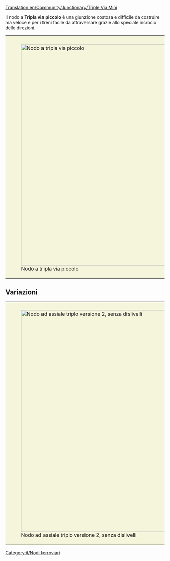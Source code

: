 [[Translation:en/Community/Junctionary/Triple Via Mini]]

{{it/Nodi ferroviari}}

Il nodo a '''Tripla via piccolo''' è una giunzione costosa e difficile da costruire ma veloce e per i treni facile da attraversare grazie allo speciale incrocio delle direzioni.

{{it/Requisiti nodo|Costoso|3|1|1|1|1|0|1|1|0|0|1||I treni guasti bloccano solo la propria linea.|
* Gestisce un numero molto grande di treni alla volta.
* Usa indicazioni speciali.
* Per realizzarlo necessita di poco spazio (8x12).
* Nessuno o alcune curve strette (vedere versione migliorata per l'alta velocità).
* Nessuno stallo o intralcio tra i treni è possibile.
* Nessuna unione o divisione delle linee all'interno del nodo.
* Possibilità di gestire linee singole e doppie linee. Questo è il motivo per cui non vengono utilizzate unioni e divisioni. Fallo secondo i tuoi desideri.
}}
{|style="border: 0px; margin: 5px auto 25px auto;"
|style="padding: 10px 10px 5px; 10px; background-color: #F5F5DC;"|[[File:en/3VM.png|center|thumb|700px|Nodo a tripla via piccolo]]
|}

==Variazioni==

{|style="border: 0px; margin: 5px auto 25px auto;"
|style="padding: 10px 10px 5px; 10px; background-color: #F5F5DC;"|[[File:en/3VM2.png|center|thumb|700px|Nodo ad assiale triplo versione 2, senza dislivelli]]
|}

[[Category:it/Nodi ferroviari]]